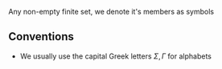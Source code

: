 Any non-empty finite set, we denote it's members as symbols
== Conventions ==
* We usually use the capital Greek letters <math>\Sigma, \Gamma</math> for alphabets
{{Knowledge Metadata|Computability|Definition}}